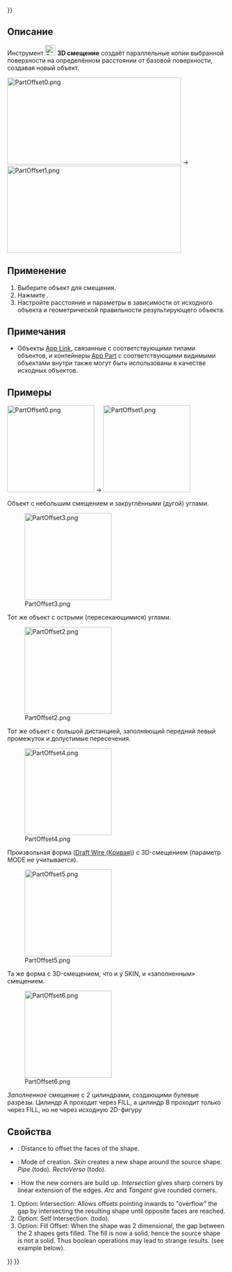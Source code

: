 <languages/>
{{UnfinishedDocu{{#translation:}}}}

{{Docnav/ru
|[[Part_CrossSections/ru|Поперечные сечения]]
|[[Part_Offset2D/ru|2D cмещение]]
|[[Part_Workbench/ru|Деталь]]
|IconL=Part_CompOffsetTools.png
|IconR=Part_Offset2D.svg
|IconC=Workbench_Part.svg
}}

{{GuiCommand/ru
|Name=Part_Offset
|Name/ru=Смещение 3D
|MenuLocation=Деталь → Смещение 3D
|Workbenches=[[Part_Workbench/ru|Деталь]]
|SeeAlso=[[Part_Thickness/ru|Толщина]], [[Part_Offset2D/ru|2D смещение]]
}}

<span id="Description"></span>
==Описание==

Инструмент [[Image:Part_Offset.svg|24px]] '''3D смещение''' создаёт параллельные копии выбранной поверхности на определённом расстоянии от базовой поверхности, создавая новый объект.

[[Image:PartOffset0.png|400x200px]]  →  [[Image:PartOffset1.png|400x200px]]

<span id="Usage"></span>
== Применение ==

# Выберите объект для смещения.
# Нажмите {{Button|[[Image:Part_Offset.svg|16px]] [[Part_Offset/ru|Смещение 3D]]}}.
# Настройте расстояние и параметры в зависимости от исходного объекта и геометрической правильности результирующего объекта.

<span id="Notes"></span>
== Примечания ==

* Объекты [[App_Link/ru|App Link]], связанные с соответствующими типами объектов, и контейнеры [[App_Part/ru|App Part]] с соответствующими видимыми объектами внутри также могут быть использованы в качестве исходных объектов. {{Version/ru|0.20}}

<span id="Examples"></span>
== Примеры ==

[[Image:PartOffset0.png|x200px]]  →  [[Image:PartOffset1.png|x200px]]

Объект с небольшим смещением и закруглёнными (дугой) углами.

[[Image:PartOffset3.png|x200px]] 

Тот же объект с острыми (пересекающимися) углами.

[[Image:PartOffset2.png|x200px]] 

Тот же объект с большой дистанцией, заполняющий передний левый промежуток и допустимые пересечения.

[[Image:PartOffset4.png|x200px]] 

Произвольная форма ([[Draft_Wire/ru|Draft Wire (Кривая)]]) с 3D-смещением (параметр MODE не учитывается).

[[Image:PartOffset5.png|x200px]] 

Та же форма с 3D-смещением, что и у SKIN, и «заполненным» смещением.

[[Image:PartOffset6.png|x200px]] 

''Заполненное'' смещение с 2 цилиндрами, создающими булевые разрезы. Цилиндр A проходит через FILL, а цилиндр B проходит только через FILL, но не через исходную 2D-фигуру

<span id="Properties"></span>
== Свойства == 

* {{PropertyData|Offset}}: Distance to offset the faces of the shape.
* {{PropertyData|Mode}}: Mode of creation. ''Skin'' creates a new shape around the source shape. ''Pipe'' (todo). ''RectoVerso'' (todo).
* {{PropertyData|Join type}}: How the new corners are build up. ''Intersection'' gives sharp corners by linear extension of the edges. ''Arc'' and ''Tangent'' give rounded corners.

# Option: Intersection: Allows offsets pointing inwards to "overflow" the gap by intersecting the resulting shape until opposite faces are reached. 
# Option: Self Intersection: (todo).
# Option: Fill Offset: When the shape was 2 dimensional, the gap between the 2 shapes gets filled. The fill is now a solid, hence the source shape is not a solid. Thus boolean operations may lead to strange results. (see example below).


{{Docnav/ru
|[[Part_CrossSections/ru|Поперечные сечения]]
|[[Part_Offset2D/ru|2D cмещение]]
|[[Part_Workbench/ru|Деталь]]
|IconL=Part_CompOffsetTools.png
|IconR=Part_Offset2D.svg
|IconC=Workbench_Part.svg
}}

{{Part_Tools_navi{{#translation:}}}}
{{Userdocnavi{{#translation:}}}}